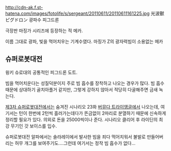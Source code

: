 http://cdn-ak.f.st-hatena.com/images/fotolife/s/sergeant/20110611/20110611161225.jpg
光波獸 ピグドロン
광파수 피그드론 

극장판 마징가 시리즈에 등장하는 적 메카.

이름 그대로 광파, 빛을 먹어치우는 기계수였다. 마징가 Z의 광자력빔이 소용없는 메카
== 슈퍼로봇대전 ==
{{{#!html
<img src="http://cfile9.uf.tistory.com/image/1259A5404EA468AB1A4EFF">
}}}
윙키 슈로대의 공통적인 피그드론 도트.

빔을 먹어치운다는 성질덕분이지 주로 빔 흡수를 장착하고 나오는 경우가 많다. 빔 흡수때문에 상대하기 골치아플거 같지만, 그렇게 강하지 않아서 적당히 다굴해주면 금새 녹는다.

[[제3차 슈퍼로봇대전]]에서는 숨겨진 시나리오 23화 [[버뮤다 트라이앵글]]에서 나오는데, 여기서는 턴이 한번에 2턴씩 흘러가는데다가 뜬금없이 2마리로 분열하기 때문에 신속하게 정리할 필요가 있다. 의외로 돈을 25000씩이나 준다. 시나리오 클리어 후 라이딘의 최강 무기인 갓 보이스를 입수.

슈퍼로봇대전 알파에서는 솔라레이에서 발사한 빔을 죄다 먹어치워서 불발로 만들어버리는 허무 개그를 보여주기도....그런데 여기서는 정작 빔 흡수가 없다...
